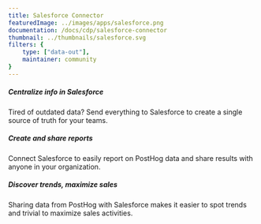 ```yaml
---
title: Salesforce Connector
featuredImage: ../images/apps/salesforce.png
documentation: /docs/cdp/salesforce-connector
thumbnail: ../thumbnails/salesforce.svg
filters: {
    type: ["data-out"],
    maintainer: community
}
---
```


<Section
    divider={false}
    title="Send events to Salesforce, creating a more powerful CRM which gives teams a holistic view of customers."
    size="full"
    cols={3}
>
    <div>
        <h5>Centralize info in Salesforce</h5>
        <p>Tired of outdated data? Send everything to Salesforce to create a single source of truth for your teams.</p>
    </div>
    <div>
       <h5>Create and share reports</h5>
        <p>Connect Salesforce to easily report on PostHog data and share results with anyone in your organization.</p>
    </div>
    <div>
        <h5>Discover trends, maximize sales</h5>
        <p>Sharing data from PostHog with Salesforce makes it easier to spot trends and trivial to maximize sales activities.</p>
    </div>
</Section>

<Documentation />